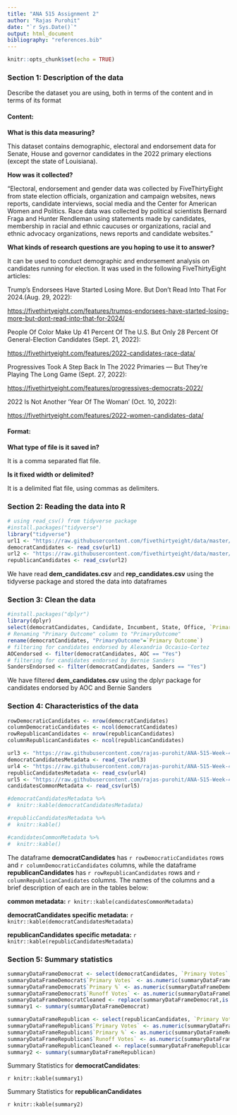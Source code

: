 ---
title: "ANA 515 Assignment 2"
author: "Rajas Purohit"
date: "`r Sys.Date()`"
output: html_document
bibliography: "references.bib"  
---

```{r setup, include=FALSE}
knitr::opts_chunk$set(echo = TRUE)
```

### Section 1: Description of the data
Describe the dataset you are using, both in terms of the content and in terms of its format

#### Content: 

**What is this data measuring?**

This dataset contains demographic, electoral and endorsement data for Senate, House and governor candidates in the 2022 primary elections (except the state of Louisiana). 



**How was it collected?**

"Electoral, endorsement and gender data was collected by FiveThirtyEight from state election officials, organization and campaign websites, news reports, candidate interviews, social media and the Center for American Women and Politics. Race data was collected by political scientists Bernard Fraga and Hunter Rendleman using statements made by candidates, membership in racial and ethnic caucuses or organizations, racial and ethnic advocacy organizations, news reports and candidate websites."

**What kinds of research questions are you hoping to use it to answer?**

It can be used to conduct demographic and endorsement analysis on candidates running for election. It was used in the following FiveThirtyEight articles:

Trump’s Endorsees Have Started Losing More. But Don’t Read Into That For 2024.(Aug. 29, 2022):

<https://fivethirtyeight.com/features/trumps-endorsees-have-started-losing-more-but-dont-read-into-that-for-2024/>

People Of Color Make Up 41 Percent Of The U.S. But Only 28 Percent Of General-Election Candidates (Sept. 21, 2022):

<https://fivethirtyeight.com/features/2022-candidates-race-data/>

Progressives Took A Step Back In The 2022 Primaries — But They’re Playing The Long Game (Sept. 27, 2022):

<https://fivethirtyeight.com/features/progressives-democrats-2022/>

2022 Is Not Another ‘Year Of The Woman’ (Oct. 10, 2022):

<https://fivethirtyeight.com/features/2022-women-candidates-data/>


#### Format: 
**What type of file is it saved in?**

It is a comma separated flat file.

**Is it fixed width or delimited?**

It is a delimited flat file, using commas as delimiters.



### Section 2: Reading the data into R
```{r readingData, include=FALSE, echo=FALSE}
# using read_csv() from tidyverse package
#install.packages("tidyverse")
library("tidyverse")
url1 <- "https://raw.githubusercontent.com/fivethirtyeight/data/master/primary-project-2022/dem_candidates.csv"
democratCandidates <- read_csv(url1)
url2 <- "https://raw.githubusercontent.com/fivethirtyeight/data/master/primary-project-2022/rep_candidates.csv"
republicanCandidates <- read_csv(url2)
```
We have read **dem_candidates.csv** and **rep_candidates.csv** using the tidyverse package and stored the data into dataframes 

### Section 3: Clean the data
```{r cleaningData, include=FALSE, echo=FALSE}
#install.packages("dplyr")
library(dplyr)
select(democratCandidates, Candidate, Incumbent, State, Office, `Primary Outcome`, AOC)
# Renaming "Primary Outcome" column to "PrimaryOutcome"
rename(democratCandidates, "PrimaryOutcome"=`Primary Outcome`)
# filtering for candidates endorsed by Alexandria Occasio-Cortez
AOCendorsed <- filter(democratCandidates, AOC == "Yes")
# filtering for candidates endorsed by Bernie Sanders
SandersEndorsed <- filter(democratCandidates, Sanders == "Yes")
```
We have filtered **dem_candidates.csv** using the dplyr package for candidates endorsed by AOC and Bernie Sanders

### Section 4: Characteristics of the data

```{r CharacteristicsOfData, include=FALSE, echo=FALSE}
rowDemocraticCandidates <- nrow(democratCandidates)
columnDemocraticCandidates <- ncol(democratCandidates)
rowRepublicanCandidates <- nrow(republicanCandidates)
columnRepublicanCandidates <- ncol(republicanCandidates)

url3 <- "https://raw.githubusercontent.com/rajas-purohit/ANA-515-Week-4-Assignment2/main/democratCandidatesMetadata.csv"
democratCandidatesMetadata <- read_csv(url3)
url4 <- "https://raw.githubusercontent.com/rajas-purohit/ANA-515-Week-4-Assignment2/main/republicanCandidatesMetadata.csv"
republicCandidatesMetadata <- read_csv(url4)
url5 <- "https://raw.githubusercontent.com/rajas-purohit/ANA-515-Week-4-Assignment2/main/candidatesCommonMetadata.csv"
candidatesCommonMetadata <- read_csv(url5)

#democratCandidatesMetadata %>%
#  knitr::kable(democratCandidatesMetadata)

#republicCandidatesMetadata %>%
#  knitr::kable()

#candidatesCommonMetadata %>%
#  knitr::kable()
```
The dataframe **democratCandidates** has `r rowDemocraticCandidates` rows and `r columnDemocraticCandidates` columns, while the dataframe **republicanCandidates** has `r rowRepublicanCandidates` rows and `r columnRepublicanCandidates` columns. The names of the columns and a brief description of each are in the tables below:


**common metadata:**
`r knitr::kable(candidatesCommonMetadata)`


**democratCandidates specific metadata:**
`r knitr::kable(democratCandidatesMetadata)`


**republicanCandidates specific metadata:**
`r knitr::kable(republicCandidatesMetadata)`



### Section 5: Summary statistics

```{r summaryStatistics, include=FALSE, echo=FALSE}
summaryDataFrameDemocrat <- select(democratCandidates, `Primary Votes`, `Primary %`, `Runoff Votes`)
summaryDataFrameDemocrat$`Primary Votes` <- as.numeric(summaryDataFrameDemocrat$`Primary Votes`)
summaryDataFrameDemocrat$`Primary %` <- as.numeric(summaryDataFrameDemocrat$`Primary %`)
summaryDataFrameDemocrat$`Runoff Votes` <- as.numeric(summaryDataFrameDemocrat$`Runoff Votes`)
summaryDataFrameDemocratCleaned <- replace(summaryDataFrameDemocrat,is.na(summaryDataFrameDemocrat),0)
summary1 <- summary(summaryDataFrameDemocrat)

summaryDataFrameRepublican <- select(republicanCandidates, `Primary Votes`, `Primary %`, `Runoff Votes`)
summaryDataFrameRepublican$`Primary Votes` <- as.numeric(summaryDataFrameRepublican$`Primary Votes`)
summaryDataFrameRepublican$`Primary %` <- as.numeric(summaryDataFrameRepublican$`Primary %`)
summaryDataFrameRepublican$`Runoff Votes` <- as.numeric(summaryDataFrameRepublican$`Runoff Votes`)
summaryDataFrameRepublicanCleaned <- replace(summaryDataFrameRepublican,is.na(summaryDataFrameRepublican),0)
summary2 <- summary(summaryDataFrameRepublican)
```

Summary Statistics for **democratCandidates**:

`r knitr::kable(summary1)`

Summary Statistics for **republicanCandidates**

`r knitr::kable(summary2)`
